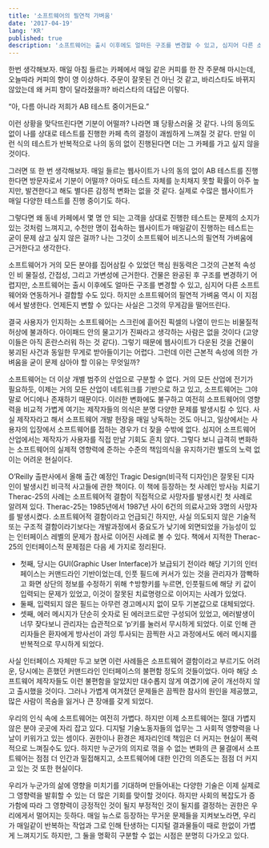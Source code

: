 ```yaml
---
title: '소프트웨어의 필연적 가벼움'
date: '2017-04-19'
lang: 'KR'
published: true
description: '소프트웨어는 출시 이후에도 얼마든 구조를 변경할 수 있고, 심지어 다른 소프트웨어와 연동하거나 결합할 수도 있다. 하지만 소프트웨어의 필연적 가벼움 역시 이 지점에서 발생한다. 언제든지 변할 수 있다는 사실은 그것의 무게감을 떨어뜨린다.'
---
```


한번 생각해보자. 매일 아침 들르는 카페에서 매일 같은 커피를 한 잔 주문해 마시는데, 오늘따라 커피의 향이 영 이상하다. 주문이 잘못된 건 아닌 것 같고, 바리스타도 바뀌지 않았는데 왜 커피 향이 달라졌을까? 바리스타의 대답은 이렇다.

“아, 다름 아니라 저희가 AB 테스트 중이거든요.”

이런 상황을 맞닥뜨린다면 기분이 어떨까? 나라면 꽤 당황스러울 것 같다. 나의 동의도 없이 나를 상대로 테스트를 진행한 카페 측의 결정이 괘씸하게 느껴질 것 같다. 만일 이런 식의 테스트가 반복적으로 나의 동의 없이 진행된다면 더는 그 카페를 가고 싶지 않을 것이다.

그러면 또 한 번 생각해보자. 매일 들르는 웹사이트가 나의 동의 없이 AB 테스트를 진행한다면 방문자로서 기분이 어떨까? 아마도 테스트 자체를 눈치채지 못할 확률이 아주 높지만, 발견한다고 해도 별다른 감정적 변화는 없을 것 같다. 실제로 수많은 웹사이트가 매일 다양한 테스트를 진행 중이기도 하다.

그렇다면 왜 동네 카페에서 몇 명 안 되는 고객을 상대로 진행한 테스트는 문제의 소지가 있는 것처럼 느껴지고, 수천만 명이 접속하는 웹사이트가 매일같이 진행하는 테스트는 굳이 문제 삼고 싶지 않은 걸까? 나는 그것이 소프트웨어 비즈니스의 필연적 가벼움에 근거한다고 생각한다.

소프트웨어가 거의 모든 분야를 집어삼킬 수 있었던 핵심 원동력은 그것의 근본적 속성인 비 물질성, 간접성, 그리고 가변성에 근거한다. 건물은 완공된 후 구조를 변경하기 어렵지만, 소프트웨어는 출시 이후에도 얼마든 구조를 변경할 수 있고, 심지어 다른 소프트웨어와 연동하거나 결합할 수도 있다. 하지만 소프트웨어의 필연적 가벼움 역시 이 지점에서 발생한다. 언제든지 변할 수 있다는 사실은 그것의 무게감을 떨어뜨린다.

결국 사용자가 인지하는 소프트웨어는 스크린에 흩어진 픽셀의 나열이 만드는 비물질적 허상에 불과하다. 아이패드 안의 물고기가 진짜라고 생각하는 사람은 없을 것이다 (고양이들은 아직 혼란스러워 하는 것 같다). 그렇기 때문에 웹사이트가 다운된 것을 건물이 붕괴된 사건과 동일한 무게로 받아들이기는 어렵다. 그런데 이런 근본적 속성에 의한 가벼움을 굳이 문제 삼아야 할 이유는 무엇일까?

소프트웨어는 더 이상 개별 범주의 산업으로 구분할 수 없다. 거의 모든 산업에 전기가 필요하듯, 이제는 거의 모든 산업이 네트워크를 기반으로 하고 있고, 소프트웨어는 그야말로 어디에나 존재하기 때문이다. 이러한 변화에도 불구하고 여전히 소프트웨어의 영향력을 비교적 가볍게 여기는 제작자들의 의식은 분명 다양한 문제를 발생시킬 수 있다. 사실 제작자라고 해서 소프트웨어 개발 헌장을 매일 낭독하는 것도 아니고, 일상에서는 사용자의 입장에서 소프트웨어를 접하는 경우가 더 잦을 수밖에 없다. 심지어 소프트웨어 산업에서는 제작자가 사용자를 직접 만날 기회도 흔치 않다. 그렇다 보니 급격히 변화하는 소프트웨어의 실제적 영향력에 준하는 수준의 책임의식을 유지하기란 별도의 노력 없이는 어려운 현실이다.

O’Reilly 출판사에서 올해 출간 예정인 Tragic Design(비극적 디자인)은 잘못된 디자인이 발생시킨 비극적 사고들에 관한 책이다. 이 책에 등장하는 첫 사례인 방사능 치료기 Therac-25의 사례는 소프트웨어적 결함이 직접적으로 사망자를 발생시킨 첫 사례로 알려져 있다. Therac-25는 1985년에서 1987년 사이 6건의 의료사고와 3명의 사망자를 발생시켰다. 소프트웨어적 결함이라고 언급되긴 하지만, 사실 의도되지 않은 기술적 또는 구조적 결함이라기보다는 개발과정에서 중요도가 낮기에 외면되었을 가능성이 있는 인터페이스 레벨의 문제가 참사로 이어진 사례로 볼 수 있다. 책에서 지적한 Therac-25의 인터페이스적 문제점은 다음 세 가지로 정리된다.

- 첫째, 당시는 GUI(Graphic User Interface)가 보급되기 전이라 해당 기기의 인터페이스는 커맨드라인 기반이었는데, 인풋 필드에 커서가 있는 것을 관리자가 깜빡하고 화면 상단의 정보를 수정하기 위해 ↑방향키를 누르면, 인풋필드에 해당 키 값이 입력되는 문제가 있었고, 이것이 잘못된 치료명령으로 이어지는 사례가 있었다.
- 둘째, 입력되지 않은 필드는 아무런 경고메시지 없이 모두 기본값으로 대체되었다.
- 셋째, 에러 메시지가 단순히 숫자로 된 에러코드로만 구성되어 있었고, 에러발생이 너무 잦다보니 관리자는 습관적으로 ‘p’키를 눌러서 무시하게 되었다. 이로 인해 관리자들은 환자에게 방사선이 과잉 투사되는 끔찍한 사고 과정에서도 에러 메시지를 반복적으로 무시하게 되었다.

사실 인터페이스 자체만 두고 보면 이런 사례들은 소프트웨어 결함이라고 부르기도 어려운, 당시에는 흔했던 커맨드라인 인터페이스의 불편함 정도의 것들이었다. 아마 해당 소프트웨어 제작자들도 이런 불편함을 알았지만 대수롭지 않게 여겼기에 굳이 개선하지 않고 출시했을 것이다. 그러나 가볍게 여겨졌던 문제들은 끔찍한 참사의 원인을 제공했고, 많은 사람이 목숨을 잃거나 큰 장애를 갖게 되었다.

우리의 인식 속에 소프트웨어는 여전히 가볍다. 하지만 이제 소프트웨어는 절대 가볍지 않은 분야 곳곳에 자리 잡고 있다. 디지털 기술노동자들의 업무는 그 사회적 영향력을 나날이 키워가고 있는 셈이다. 권한이나 환경은 제자리인데 책임은 더 커지는 현실이 폭력적으로 느껴질수도 있다. 하지만 누군가의 의지로 꺾을 수 없는 변화의 큰 물결에서 소프트웨어는 점점 더 인간과 밀접해지고, 소프트웨어에 대한 인간의 의존도는 점점 더 커지고 있는 것 또한 현실이다.

우리가 누군가의 삶에 영향을 미치기를 기대하며 만들어내는 다양한 기술은 이제 실제로 그 영향력을 발휘할 수 있는 더 많은 기회를 맞이할 것이다. 하지만 사회의 복잡도가 증가함에 따라 그 영향력이 긍정적인 것이 될지 부정적인 것이 될지를 결정하는 권한은 우리에게서 멀어지는 듯하다. 매일 뉴스로 등장하는 무거운 문제들을 지켜보노라면, 우리가 매일같이 반복하는 작업과 그로 인해 탄생하는 디지털 결과물들이 때로 한없이 가볍게 느껴지기도 하지만, 그 둘을 명확히 구분할 수 없는 시점은 분명히 다가오고 있다.
